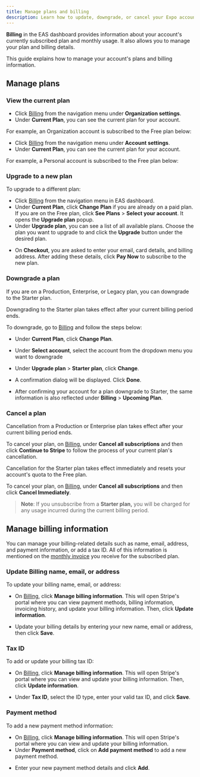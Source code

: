 ```yaml
---
title: Manage plans and billing
description: Learn how to update, downgrade, or cancel your Expo account's plans and manage billing details.
---
```



**Billing** in the EAS dashboard provides information about your account's currently subscribed plan and monthly usage. It also allows you to manage your plan and billing details.

This guide explains how to manage your account's plans and billing information.

## Manage plans

### View the current plan

<Tabs>

<Tab label="For Organization accounts">

- Click [Billing](https://expo.dev/settings/billing) from the navigation menu under **Organization settings**.
- Under **Current Plan**, you can see the current plan for your account.

For example, an Organization account is subscribed to the Free plan below:

<ContentSpotlight
  alt="Billing page in EAS dashboard displays the current plan for an Organization account."
  src="/static/images/billing/management/billing-02.png"
/>

</Tab>

<Tab label="For Personal accounts">

- Click [Billing](https://expo.dev/settings/billing) from the navigation menu under **Account settings**.
- Under **Current Plan**, you can see the current plan for your account.

For example, a Personal account is subscribed to the Free plan below:

<ContentSpotlight
  alt="Billing page in EAS dashboard displays the current plan for a Personal account."
  src="/static/images/billing/management/billing-02.png"
/>

</Tab>

</Tabs>

### Upgrade to a new plan

To upgrade to a different plan:

- Click [Billing](https://expo.dev/settings/billing) from the navigation menu in EAS dashboard.
- Under **Current Plan**, click **Change Plan** if you are already on a paid plan. If you are on the Free plan, click **See Plans** > **Select your account**. It opens the **Upgrade plan** popup.
- Under **Upgrade plan**, you can see a list of all available plans. Choose the plan you want to upgrade to and click the **Upgrade** button under the desired plan.

<ContentSpotlight
  alt="Billing page in EAS dashboard displays the list of available plans to upgrade."
  src="/static/images/billing/management/billing-03.png"
  className="max-w-[640px]"
/>

- On **Checkout**, you are asked to enter your email, card details, and billing address. After adding these details, click **Pay Now** to subscribe to the new plan.

### Downgrade a plan

If you are on a Production, Enterprise, or Legacy plan, you can downgrade to the Starter plan.

Downgrading to the Starter plan takes effect after your current billing period ends.

To downgrade, go to [Billing](https://expo.dev/settings/billing) and follow the steps below:

- Under **Current Plan**, click **Change Plan**.

<ContentSpotlight
  alt="Billing page in EAS dashboard displays the Change Plan button to downgrade a plan."
  src="/static/images/billing/management/billing-05.png"
  className="max-w-[480px]"
/>

- Under **Select account**, select the account from the dropdown menu you want to downgrade

- Under **Upgrade plan** > **Starter plan**, click **Change**.

<ContentSpotlight
  alt="Billing page in EAS dashboard displays the Change Plan button to downgrade a plan."
  src="/static/images/billing/management/billing-06.png"
  className="max-w-[640px]"
/>

- A confirmation dialog will be displayed. Click **Done**.

<ContentSpotlight
  alt="Billing page in EAS dashboard displays the confirmation dialog to downgrade a plan."
  src="/static/images/billing/management/billing-08.png"
  className="max-w-[280px]"
/>

- After confirming your account for a plan downgrade to Starter, the same information is also reflected under **Billing** > **Upcoming Plan**.

<ContentSpotlight
  alt="Billing page in EAS dashboard displays the review page for the selected plan to downgrade."
  src="/static/images/billing/management/billing-09.png"
  className="max-w-[480px]"
/>

### Cancel a plan

<Tabs>

<Tab label="From Production or Enterprise plan">

Cancellation from a Production or Enterprise plan takes effect after your current billing period ends.

To cancel your plan, on [Billing](https://expo.dev/settings/billing), under **Cancel all subscriptions** and then click **Continue to Stripe** to follow the process of your current plan's cancellation.

<ContentSpotlight
  alt="Billing page in EAS dashboard displays the Cancel Plan button to cancel a plan."
  src="/static/images/billing/management/billing-12.png"
  className="max-w-[640px]"
/>

</Tab>

<Tab label="From Starter to Free plan">

Cancellation for the Starter plan takes effect immediately and resets your account's quota to the Free plan.

To cancel your plan, on [Billing](https://expo.dev/settings/billing), under **Cancel all subscriptions** and then click **Cancel Immediately**.

<ContentSpotlight
  alt="Billing page in EAS dashboard displays the Cancel Plan button to cancel a plan."
  src="/static/images/billing/management/billing-11.png"
  className="max-w-[640px]"
/>

> **Note**: If you unsubscribe from a **Starter plan,** you will be charged for any usage incurred during the current billing period.

</Tab>

</Tabs>

## Manage billing information

You can manage your billing-related details such as name, email, address, and payment information, or add a tax ID. All of this information is mentioned on the [monthly invoice](/billing/invoices-and-receipts/) you receive for the subscribed plan.

### Update Billing name, email, or address

To update your billing name, email, or address:

- On [Billing](https://expo.dev/settings/billing), click **Manage billing information**. This will open Stripe's portal where you can view payment methods, billing information, invoicing history, and update your billing information. Then, click **Update information**.

<ContentSpotlight
  alt="Billing page in EAS dashboard displays the Update billing information button to update billing details."
  src="/static/images/billing/management/billing-13.png"
  className="max-w-[640px]"
/>

- Update your billing details by entering your new name, email or address, then click **Save**.

<ContentSpotlight
  alt="On Billing information, enter the new name, email, or address and click Save to update the billing details."
  src="/static/images/billing/management/billing-14.png"
  className="max-w-[200px]"
/>

### Tax ID

To add or update your billing tax ID:

- On [Billing](https://expo.dev/settings/billing), click **Manage billing information**. This will open Stripe's portal where you can view and update your billing information. Then, click **Update information**.

<ContentSpotlight
  alt="Billing page in EAS dashboard displays the Update billing information button to update billing details."
  src="/static/images/billing/management/billing-13.png"
  className="max-w-[640px]"
/>

- Under **Tax ID**, select the ID type, enter your valid tax ID, and click **Save**.

<ContentSpotlight
  alt="On Billing information, enter the new tax ID and click Save to update the billing detail."
  src="/static/images/billing/management/billing-15.png"
  className="max-w-[200px]"
/>

### Payment method

To add a new payment method information:

- On [Billing](https://expo.dev/settings/billing), click **Manage billing information**. This will open Stripe's portal where you can view and update your billing information.
- Under **Payment method**, click on **Add payment method** to add a new payment method.

<ContentSpotlight
  alt="On Billing information, you can add a new payment method."
  src="/static/images/billing/management/payment-01.png"
  className="max-w-[400px]"
/>

- Enter your new payment method details and click **Add**.

<ContentSpotlight
  alt="On add a new payment method, enter the new payment method details."
  src="/static/images/billing/management/payment-02.png"
  className="max-w-[320px]"
/>
